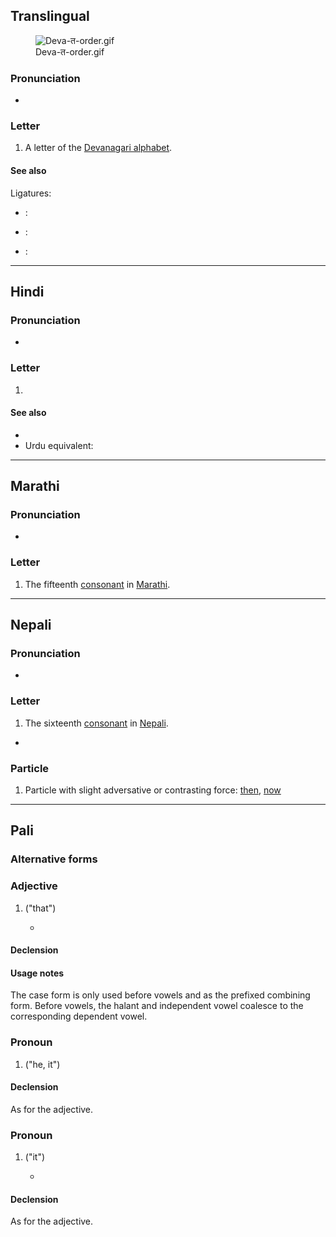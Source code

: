 {{also|तू|तॄ|ते}}
{{character info|0x924}}
==Translingual==
[[File:Deva-त-order.gif|thumb]]

===Pronunciation===
* {{IPA|mul|/t̪ə/}}

===Letter===
{{mul-Deva|ta}}

# A letter of the [[Devanagari alphabet]].

====See also====
Ligatures:
* {{l|mul|sc=Deva|क्त|tr=kta}}: {{compound|mul|क|त|sc=Deva|nocat=1}}
* {{l|mul|sc=Deva|त्त|tr=tta}}: {{compound|mul|त|त|sc=Deva|nocat=1}}
* {{l|mul|sc=Deva|स्त्र|tr=stra}}: {{compound|mul|स|त|र|sc=Deva|nocat=1}}

----

==Hindi==

===Pronunciation===
* {{hi-IPA|त.}}

===Letter===
{{head|hi|letter}}

# {{n-g|the sixteenth [[consonant]] in [[Hindi]]}}

====See also====
* {{list:Devanagari script letters/hi}}
* Urdu equivalent: {{l|ur|ت}}

----

==Marathi==

===Pronunciation===
* {{mr-IPA}}

===Letter===
{{head|mr|letter}}

# The fifteenth [[consonant]] in [[Marathi]].

----

==Nepali==

===Pronunciation===
* {{ne-IPA}}

===Letter===
{{head|ne|letter}}

# The sixteenth [[consonant]] in [[Nepali]].

*

===Particle===
{{ne-particle}}

# Particle with slight adversative or contrasting force: [[then]], [[now]]

----

==Pali==

===Alternative forms===
{{pi-alt|Latn=ta}}
{{pi-alt|Latn=sa}}

===Adjective===
{{pi-adj}}

# {{lb|pi|demonstrative}} {{pi-sc|Deva|ta}} ("that")
#* {{RQ:pi:Kaccayano quote|4|tesam|1}}

====Declension====
{{pi-decl-noun|g=m
|novoc=true
|noms_mod=replace|noms=सो|noms2=स
|dats_mod=replace|dats=तस्स
|abls_mod=replace|abls=तस्मा|abls2=तम्हा|abls3=ततो
|locs_mod=replace|locs=तस्मिं|locs2=तम्हि
|nomp_mod=replace|nomp=ते
|datp_mod=replace|datp=तेसं|datp2=तेसानं
|genp_mod=replace|genp=तेसं|genp2=तेसानं}}
{{pi-decl-noun|ता|g=f
|novoc=true
|noms_mod=replace|noms=सा
|dats1=तस्सा|dats2=तिस्सा|dats3=तिस्साय
|gens1=तस्सा|gens2=तिस्सा|gens3=तिस्साय
|locs=तिस्सं
|nomp_mod=replace|nomp=ता
|accp_mod=replace|accp=ता
|datp_mod=replace|datp=तासं|datp2=तासानं
|genp_mod=replace|genp=तासं|genp2=तासानं
}}
{{pi-decl-noun|g=n
|novoc=true
|noms=तद्|accs=तद्
|dats_mod=replace|dats=तस्स
|abls_mod=replace|abls=तस्मा|abls2=तम्हा|abls3=ततो
|locs_mod=replace|locs=तस्मिं|locs2=तम्हि
|datp_mod=replace|datp=तेसं|datp2=तेसानं
|genp_mod=replace|genp=तेसं|genp2=तेसानं
}}

====Usage notes====
The case form {{l|pi|तद्}} is only used before vowels and as the prefixed combining form.  Before vowels, the halant and independent vowel coalesce to the corresponding dependent vowel.

===Pronoun===
{{pi-pronoun|m}}

# {{pi-sc|Deva|ta}} ("he, it")

====Declension====
As for the adjective.

===Pronoun===
{{pi-pronoun|n}}

# {{pi-sc|Deva|ta}} ("it")
#* {{RQ:pi:Kaccayano quote|250|athas|8}}

====Declension====
As for the adjective.